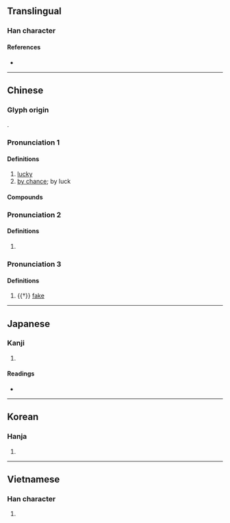 {{also|侥|徺}}
{{character info/new}}
==Translingual==

===Han character===
{{Han char|rn=9|rad=人|as=12|sn=14|four=24211|canj=OGGU|ids=⿰亻堯}}

====References====
* {{Han ref|kx=0117.100|dkj=01113|dj=0248.160|hdz=10216.120|uh=50E5|ud=20709|bh=B9AE|bd=47534}}

----

==Chinese==
{{zh-forms|s=侥}}

===Glyph origin===
{{Han etym}}
{{Han compound|人|堯|c1=s|c2=p|t1=man|ls=psc}}.

===Pronunciation 1===
{{zh-pron
|m=jiǎo
|c=hiu1,giu2,giu1
|mn=hiau/ml:kiáu/ml:kiau
|mn_note=hiau - vernacular; kiáu/kiau - literary
|oc=1,1
|cat=adv
}}

====Definitions====
{{zh-hanzi}}

# [[lucky]]
# [[by chance]]; by luck

====Compounds====
{{zh-der|僥傒|僥幸|僥競|僥倖}}

===Pronunciation 2===
{{zh-pron
|m=yáo
|c=jiu4
|mc=y
|oc=n,2
|cat=adv
}}

====Definitions====
{{zh-hanzi}}

# {{zh-only|僬僥}}

===Pronunciation 3===
{{zh-pron
|m=jiāo
|cat=a
}}

====Definitions====
{{zh-hanzi}}

# {{†}} [[fake]]

----

==Japanese==

===Kanji===
{{ja-kanji|grade=|rs=人12}}

# {{defn|lang=ja|sort=人12}}

====Readings====
* {{ja-readings
|goon=きょう<けう, ぎょう<げう
|kanon=きょう<けう, ぎょう<げう
|kanyoon=ぎょう<げう
|kun=ねが-う, もと-める
}}

----

==Korean==

===Hanja===
{{ko-hanja|hangeul=요|rv=yo|mr=yo}}

# {{defn|lang=ko|sort=人12}}

----

==Vietnamese==

===Han character===
{{vi-hantu|[[nghẹo]]|rs=人12}}

# {{defn|lang=vi|sort=人12}}
